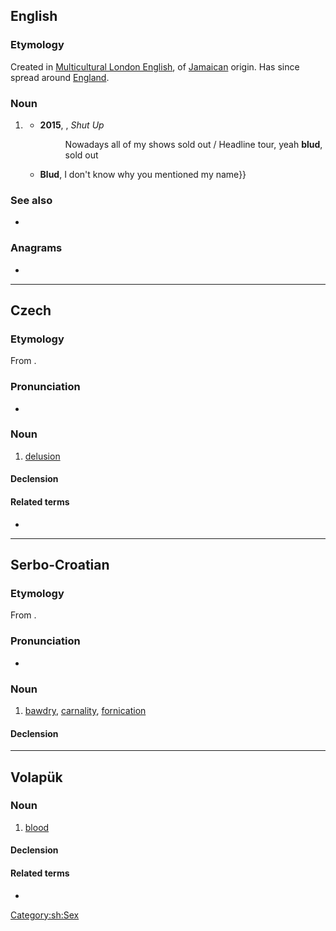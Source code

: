 {{also|блуд}}
==English==

===Etymology===
Created in [[Multicultural London English]], of [[Jamaican]] origin. Has since spread around [[England]].

===Noun===
{{en-noun}}

# {{lb|en|UK|MLE|slang}} {{non-gloss definition|Informal address to a male.}}
#* '''2015''', {{w|Stormzy}}, ''Shut Up''
#*:Nowadays all of my shows sold out / Headline tour, yeah '''blud''', sold out
#* {{quote-song
|lang=en
|year=2016
|title=Punk (Chipmunk Diss)
|artist=Yungen
|passage=I heard your mixtape, '''blud''' it was garbage {{...}} '''Blud''', I don't know why you mentioned my name}}

===See also===
* {{l|en|bled}}

===Anagrams===
* {{anagrams|en|a=bdlu|ULDB}}

----

==Czech==

===Etymology===
From {{inh|cs|sla-pro|*blǫdъ}}.

===Pronunciation===
* {{cs-IPA}}

===Noun===
{{cs-noun|g=m}}

# [[delusion]]

====Declension====
{{cs-decl-noun
|blud|bludu|bludu|blud|blude|bludu|bludem
|bludy|bludů|bludům|bludy|bludy|bludech|bludy
}}

====Related terms====
* {{l|cs|bludný}}

----

==Serbo-Croatian==

===Etymology===
From {{inh|sh|sla-pro|*blǫdъ}}.

===Pronunciation===
* {{IPA|/blûːd/|lang=sh}}

===Noun===
{{sh-noun|g=m|head=blȗd}}

# [[bawdry]], [[carnality]], [[fornication]]

====Declension====
{{sh-decl-noun
|blud|bludovi
|bluda|bludova
|bludu|bludovima
|blud|bludove
|blude|bludovi
|bludu|bludovima
|bludom|bludovima
}}

[[Category:sh:Sex]]

----

==Volapük==

===Noun===
{{vo-noun}}

# [[blood]]

====Declension====
{{vo-decl-noun}}

====Related terms====
* {{l|vo|bludön}}